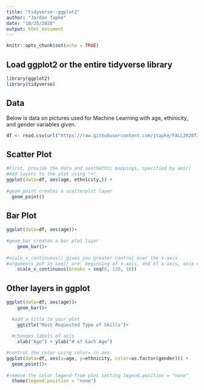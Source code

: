 ---
title: "tidyverse::ggplot2"
author: "Jordan Tapke"
date: "10/25/2020"
output: html_document
---

```{r setup, include=FALSE}
knitr::opts_chunk$set(echo = TRUE)
```

## Load ggplot2 or the entire tidyverse library

```{r, message=FALSE}
library(ggplot2)
library(tidyverse)
```

## Data

Below is data on pictures used for Machine Learning with age, ethinicity, and gender variables given.
```{r}
df <- read.csv(url("https://raw.githubusercontent.com/jtapke/FALL2020TIDYVERSE/master/age_gender.csv"))
```

## Scatter Plot

```{r, echo=F, fig.show='asis'}
#First, provide the data and aesthethic mappings, specified by aes()
#Add layers to the plot using "+"
ggplot(data=df, aes(age, ethnicity,)) +
  
#geom_point creates a scatterplot layer  
  geom_point()
```

## Bar Plot
```{r, echo=F, fig.show='asis'}
ggplot(data=df, aes(age))+
  
#geom_bar creates a bar plot layer  
    geom_bar()+
  
#scale_x_continuous() gives you greater control over the x-axis
#arguments put in seq() are: beginning of x-axis, end of x-axis, axis marker spacing  
    scale_x_continuous(breaks = seq(0, 120, 10))
```    
 
## Other layers in ggplot

```{r}
ggplot(data=df, aes(age))+
    geom_bar()+
  
  #add a title to your plot
    ggtitle("Most Requested Type of Skills")+
  
  #changes labels of axis
    xlab("Age") + ylab("# of Each Age")
```
```{r}
#control the color using color= in aes
ggplot(data=df, aes(x=age, y=ethnicity, color=as.factor(gender))) +
  geom_point()+
  
#remove the color legend from plot setting legend.position = "none"
  theme(legend.position = "none") 
```